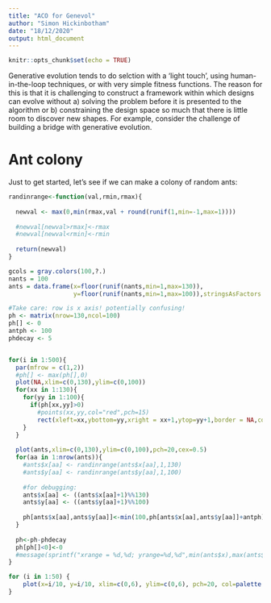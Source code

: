 ```yaml
---
title: "ACO for Genevol"
author: "Simon Hickinbotham"
date: "18/12/2020"
output: html_document
---
```


```r
knitr::opts_chunk$set(echo = TRUE)
```

Generative evolution tends to do selction with a 'light touch', using human-in-the-loop techniques, or with very simple fitness functions. The reason for this is that it is challenging to construct a framework within which designs can evolve without a) solving the problem before it is presented to the algorithm or b) constraining the design space so much that there is little room to discover new shapes. For example, consider the challenge of building a bridge with generative evolution. 


# Ant colony

Just to get started, let's see if we can make a colony of random ants: 

```r

randinrange<-function(val,rmin,rmax){
  
  newval <- max(0,min(rmax,val + round(runif(1,min=-1,max=1))))
  
  #newval[newval>rmax]<-rmax
  #newval[newval<rmin]<-rmin
  
  return(newval)
}

gcols = gray.colors(100,?.)
nants = 100
ants = data.frame(x=floor(runif(nants,min=1,max=130)),
                  y=floor(runif(nants,min=1,max=100)),stringsAsFactors = F)

#Take care: row is x axis! potentially confusing!
ph <- matrix(nrow=130,ncol=100)
ph[] <- 0
antph <- 100
phdecay <- 5


for(i in 1:500){
  par(mfrow = c(1,2))
  #ph[] <- max(ph[],0)
  plot(NA,xlim=c(0,130),ylim=c(0,100))
  for(xx in 1:130){
    for(yy in 1:100){
      if(ph[xx,yy]>0)
        #points(xx,yy,col="red",pch=15)
        rect(xleft=xx,ybottom=yy,xright = xx+1,ytop=yy+1,border = NA,col=gcols[min(100,ph[xx,yy])])
    }
  }
  
  plot(ants,xlim=c(0,130),ylim=c(0,100),pch=20,cex=0.5)
  for(aa in 1:nrow(ants)){
    #ants$x[aa] <- randinrange(ants$x[aa],1,130)
    #ants$y[aa] <- randinrange(ants$y[aa],1,100)
    
    #for debugging: 
    ants$x[aa] <- ((ants$x[aa]+1)%%130)
    ants$y[aa] <- ((ants$y[aa]+1)%%100)
    
    ph[ants$x[aa],ants$y[aa]]<-min(100,ph[ants$x[aa],ants$y[aa]]+antph)
  }
  
  ph<-ph-phdecay
  ph[ph[]<0]<-0
  #message(sprintf("xrange = %d,%d; yrange=%d,%d",min(ants$x),max(ants$x),min(ants$y),max(ants$y)))
}
```


















```r
for (i in 1:50) {
    plot(x=i/10, y=i/10, xlim=c(0,6), ylim=c(0,6), pch=20, col=palette()[2], cex=5)
}
```
